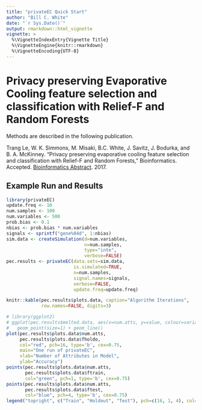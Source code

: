 ```yaml
---
title: "privateEC Quick Start"
author: "Bill C. White"
date: "`r Sys.Date()`"
output: rmarkdown::html_vignette
vignette: >
  %\VignetteIndexEntry{Vignette Title}
  %\VignetteEngine{knitr::rmarkdown}
  %\VignetteEncoding{UTF-8}
---
```


# Privacy preserving Evaporative Cooling feature selection and classification with Relief-F and Random Forests

Methods are described in the following publication.

Trang Le, W. K. Simmons, M. Misaki, B.C. White, J. Savitz, J. Bodurka, and B. A. McKinney. “Privacy preserving evaporative cooling feature selection and classification with Relief-F and Random Forests,” Bioinformatics. Accepted. [Bioinformatics Abstract](https://doi.org/10.1093/bioinformatics/btx298). 2017.

## Example Run and Results

```r
library(privateEC)
update.freq <- 10
num.samples <- 100
num.variables <- 500
prob.bias <- 0.1
nbias <- prob.bias * num.variables
signals <- sprintf("gene%04d", 1:nbias)
sim.data <- createSimulation(d=num.variables, 
                             n=num.samples,
                             type="inte", 
                             verbose=FALSE)
pec.results <- privateEC(data.sets=sim.data, 
                         is.simulated=TRUE, 
                         n=num.samples,
                         signal.names=signals, 
                         verbose=FALSE, 
                         update.freq=update.freq)
```

```r
knitr::kable(pec.results$plots.data, caption="Algorithm Iterations",
             row.names=FALSE, digits=3)
```

```r
# library(ggplot2)
# ggplot(pec.results$melted.data, aes(x=num.atts, y=value, colour=variable)) +
#   geom_point(size=1) + geom_line()
plot(pec.results$plots.data$num.atts, 
     pec.results$plots.data$fholdo, 
     col="red", pch=16, type='b', cex=0.75, 
     main="One run of privateEC",
     xlab="Number of Attributes in Model",
     ylab="Accuracy")
points(pec.results$plots.data$num.atts, 
       pec.results$plots.data$ftrain, 
       col="green", pch=1, type='b', cex=0.75)
points(pec.results$plots.data$num.atts, 
       pec.results$plots.data$ftest, 
       col="blue", pch=4, type='b', cex=0.75)
legend("topright", c("Train", "Holdout", "Test"), pch=c(16, 1, 4), col=c("red", "green", "blue"), cex=0.75)
```
